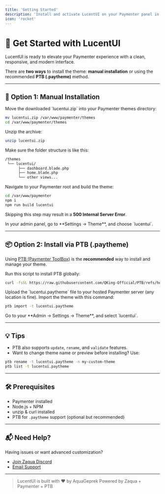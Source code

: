 ```yaml
---
title: 'Getting Started'
description: 'Install and activate LucentUI on your Paymenter panel in minutes.'
icon: 'rocket'
---
```


# 🚀 Get Started with LucentUI

LucentUI is ready to elevate your Paymenter experience with a clean, responsive, and modern interface.

There are **two ways** to install the theme: **manual installation** or using the recommended **PTB (.paytheme)** method.

---

## 🧰 Option 1: Manual Installation

<Steps>
<Step title="Upload the ZIP file">
Move the downloaded `lucentui.zip` into your Paymenter themes directory:

```bash
mv lucentui.zip /var/www/paymenter/themes
cd /var/www/paymenter/themes
```
</Step>

<Step title="Extract the theme">
Unzip the archive:

```bash
unzip lucentui.zip
```

Make sure the folder structure is like this:

```txt
/themes
 └── lucentui/
      ├── dashboard.blade.php
      ├── home.blade.php
      └── other views...
```

</Step>

<Step title="Build the assets (required)">
Navigate to your Paymenter root and build the theme:

```bash
cd /var/www/paymenter
npm i
npm run build lucentui
```

<Warning>Skipping this step may result in a **500 Internal Server Error**.</Warning> 
</Step>

<Step title="Activate LucentUI">
In your admin panel, go to **Settings → Theme**, and choose `lucentui`.
</Step>

</Steps>

---

## 📦 Option 2: Install via PTB (.paytheme)

Using [PTB (Paymenter ToolBox)](https://github.com/QKing-Official/PTB) is the **recommended** way to install and manage your theme.

<Steps>
<Step title="Install PTB CLI">
Run this script to install PTB globally:

```bash
curl -fsSL https://raw.githubusercontent.com/QKing-Official/PTB/refs/heads/main/installer | bash
```
</Step>

<Step title="Move the .paytheme file">
Upload the `lucentui.paytheme` file to your hosted Paymenter server (any location is fine).
</Step>

<Step title="Import using PTB">
Import the theme with this command:

```bash
ptb import -t lucentui.paytheme
```
</Step>

<Step title="Activate LucentUI">
Go to your **Admin → Settings → Theme**, and select `lucentui`.
</Step>
</Steps>

---

## 💡 Tips

* PTB also supports `update`, `rename`, and `validate` features.
* Want to change theme name or preview before installing? Use:

```bash
ptb rename -t lucentui.paytheme -n my-custom-theme
ptb list -t lucentui.paytheme
```

---

## 🛠 Prerequisites

* Paymenter installed
* Node.js + NPM
* unzip & curl installed
* PTB for `.paytheme` support (optional but recommended)

---

## 📬 Need Help?

Having issues or want advanced customization?

* [Join Zaqua Discord](https://discord.gg/UYMrM8kDne)
* [Email Support](mailto:jstazka@icloud.com)

---

> LucentUI is built with ❤️ by AquaGeprek
> Powered by Zaqua + Paymenter + PTB

